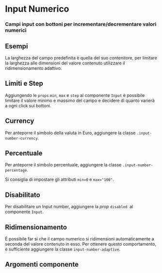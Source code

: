 

<Meta title='Documentazione/Form/Input Numerico' of={Input} />

# Input Numerico

### Campi input con bottoni per incrementare/decrementare valori numerici

## Esempi

La larghezza del campo predefinita è quella del suo contenitore, per limitare la larghezza alle dimensioni del valore contenuto utilizzare il ridimensionamento adattivo.

<Canvas>
  <Story id='componenti-form-input--input-numerico-dimensionamento' />
</Canvas>

## Limiti e Step

Aggiungendo le `props` `min`, `max` e `step` al componente `Input` è possibile limitare il valore minimo e massimo del campo e decidere di quanto varierà a ogni click sui bottoni.

<Canvas>
  <Story id='componenti-form-input--input-numerico-steps' />
</Canvas>

## Currency

Per anteporre il simbolo della valuta in Euro, aggiungere la classe `.input-number-currency`.
<Canvas>
  <Story id='componenti-form-input--input-numerico-valuta' />
</Canvas>

## Percentuale

Per anteporre il simbolo percentuale, aggiungere la classe `.input-number-percentage`.

Si consiglia di impostare gli attributi `min=0` e `max="100"`.
<Canvas>
  <Story id='componenti-form-input--input-numerico-percentuale' />
</Canvas>

## Disabilitato

Per disabilitare un Input number, aggiungere la _prop_ `disabled `al componente `Input`.

<Canvas>
  <Story id='componenti-form-input--input-numerico-disabilitato' />
</Canvas>


## Ridimensionamento

È possibile far sì che il campo numerico si ridimensioni automaticamente a seconda del valore contenuto in esso. Per ottenere questo comportamento, è sufficiente aggiungere la classe `input-number-adaptive`.
<Canvas>
  <Story id='componenti-form-input--input-numerico-ridimensionamento' />
</Canvas>

## Argomenti componente

<ArgsTable of={Input} />
